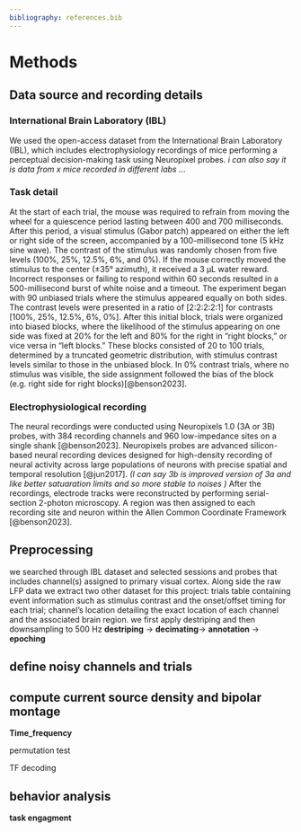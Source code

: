 ```yaml
---
bibliography: references.bib
---
```


# Methods

## Data source and recording details 


### International Brain Laboratory (IBL)

We used the open-access dataset from the International Brain Laboratory (IBL), which includes electrophysiology recordings of mice performing a perceptual decision-making task using Neuropixel probes. *i can also say it is data from x mice recorded in different labs ...* 

### Task detail

At the start of each trial, the mouse was required to refrain from moving the wheel for a quiescence period lasting between 400 and 700 milliseconds. After this period, a visual stimulus (Gabor patch) appeared on either the left or right side of the screen, accompanied by a 100-millisecond tone (5 kHz sine wave). The contrast of the stimulus was randomly chosen from five levels (100%, 25%, 12.5%, 6%, and 0%). If the mouse correctly moved the stimulus to the center (±35° azimuth), it received a 3 µL water reward. Incorrect responses or failing to respond within 60 seconds resulted in a 500-millisecond burst of white noise and a timeout. The experiment began with 90 unbiased trials where the stimulus appeared equally on both sides. The contrast levels were presented in a ratio of \[2:2:2:2:1\] for contrasts \[100%, 25%, 12.5%, 6%, 0%\]. After this initial block, trials were organized into biased blocks, where the likelihood of the stimulus appearing on one side was fixed at 20% for the left and 80% for the right in "right blocks," or vice versa in "left blocks." These blocks consisted of 20 to 100 trials, determined by a truncated geometric distribution, with stimulus contrast levels similar to those in the unbiased block. In 0% contrast trials, where no stimulus was visible, the side assignment followed the bias of the block (e.g. right side for right blocks)[@benson2023]. 


### Electrophysiological recording 

The neural recordings were conducted using Neuropixels 1.0 (3A or 3B) probes, with 384 recording channels and 960 low-impedance sites on a single shank [@benson2023]. Neuropixels probes are advanced silicon-based neural recording devices designed for high-density recording of neural activity across large populations of neurons with precise spatial and temporal resolution [@jun2017]. *(I can say 3b is improved version of 3a and like better satuaration limits and so more stable to noises )* After the recordings, electrode tracks were reconstructed by performing serial-section 2-photon microscopy. A region was then assigned to each recording site and neuron within the Allen Common Coordinate Framework [@benson2023].

## Preprocessing
we searched through IBL dataset and selected sessions and probes that includes channel(s) assigned to primary visual cortex. Along side the raw LFP data we extract two other dataset for this project: trials table containing event information such as stimulus contrast and the onset/offset timing for each trial; channel's location detailing the exact location of each channel and the associated brain region. we first apply destriping and then downsampling to 500 Hz **destriping** -> **decimating**-> **annotation** -> **epoching**


## define noisy channels and trials



## compute current source density and bipolar montage 







**Time_frequency**

permutation test

TF decoding



## behavior analysis

**task engagment**